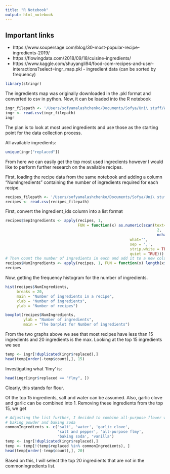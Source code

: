 ```yaml
---
title: "R Notebook"
output: html_notebook
---
```

## Important links
* https://www.soupersage.com/blog/30-most-popular-recipe-ingredients-2019/
* https://flowingdata.com/2018/09/18/cuisine-ingredients/
* https://www.kaggle.com/shuyangli94/food-com-recipes-and-user-interactions?select=ingr_map.pkl - ingredient data (can be sorted by frequency)
```r
library(stringr)
```
The ingredients map was originally downloaded in the .pkl format and converted to csv in python. Now, it can be loaded into the R notebook  
```r
ingr_filepath <- '/Users/sofyamalashchenko/Documents/Sofya/Uni\ stuff/Waterloo\ Winter\ 2022/Ingredient-detection/ingr_map.csv'
ingr <- read.csv(ingr_filepath)
ingr
```
The plan is to look at most used ingredients and use those as the starting point for the data collection process. 

All available ingredients:
```r
unique(ingr["replaced"])
```
From here we can easily get the top most used ingredients however I would like to perform further research on the available recipes. 

First, loading the recipe data from the same notebook and adding a column "NumIngredients" containing the number of ingredients required for each recipe.
```r
recipes_filepath <- '/Users/sofyamalashchenko/Documents/Sofya/Uni\ stuff/Waterloo\ Winter\ 2022/Ingredient-detection/PP_recipes.csv'
recipes <- read.csv(recipes_filepath)
```
First, convert the ingredient_ids column into a list format
```r
recipes$SepIngredients <- apply(recipes, 1, 
                                FUN = function(x) as.numeric(scan(text=substr(x["ingredient_ids"],
                                                                   2, 
                                                                   nchar(x["ingredient_ids"])-1), 
                                                       what='',
                                                       sep = ',',
                                                       strip.white = TRUE, 
                                                       quiet = TRUE)))
# Then count the number of ingredients in each and add it to a new column
recipes$NumIngredients <- apply(recipes, 1, FUN = function(x) length(x$SepIngredients))
recipes
```
Now, getting the frequency histogram for the number of ingredients.
```r
hist(recipes$NumIngredients,
     breaks = 20,
     main = "Number of ingredients in a recipe",
     xlab = "Number of ingredients",
     ylab = "Number of recipes")
```
```r
boxplot(recipes$NumIngredients,
        ylab = "Number of ingredients",
        main = "The barplot for Number of ingredients")
```
From the two graphs above we see that most recipes have less than 15 ingredients and 20 ingredients is the max. Looking at the top 15 ingredients we see
```r
temp <- ingr[!duplicated(ingr$replaced),]
head(temp[order(-temp$count),], 15)
```
Investigating what 'flmy' is:
```r
head(ingr[ingr$replaced == "flmy", ])
```
Clearly, this stands for flour. 

Of the top 15 ingredients, salt and water can be assumed. Also, garlic clove and garlic can be combined into 1. Removing these ingredients from the top 15, we get
```r
# Adjusting the list further, I decided to combine all-purpose flower with flower,
# baking powder and baking soda
commonIngredients <- c('salt', 'water', 'garlic clove', 
                       'salt and pepper', 'all-purpose flmy',
                       'baking soda', 'vanilla')
temp <- ingr[!duplicated(ingr$replaced),]
temp <- temp[!(temp$replaced %in% commonIngredients), ]
head(temp[order(-temp$count),], 20)
```
Based on this, I will select the top 20 ingredients that are not in the commonIngredients list.